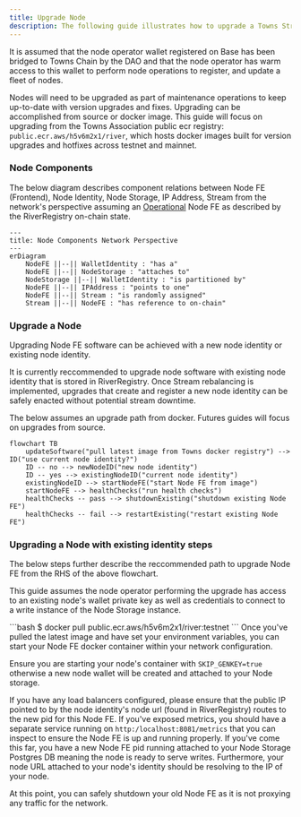 ```yaml
---
title: Upgrade Node
description: The following guide illustrates how to upgrade a Towns Stream Node on Towns Chain in Testnet. The Mainnet guide follows from this guide with modifications to contract addresses and rpc url for Towns Chain. 
---
```


<Note>It is assumed that the node operator wallet registered on Base has been bridged to Towns Chain by the DAO and that the node operator has warm access to this wallet to perform node operations to register, and update a fleet of nodes.</Note>

Nodes will need to be upgraded as part of maintenance operations to keep up-to-date with version upgrades and fixes. Upgrading can be accomplished from source or docker image. This guide will focus on upgrading from the Towns Association public ecr registry: `public.ecr.aws/h5v6m2x1/river`, which hosts docker images built for version upgrades and hotfixes across testnet and mainnet.

### Node Components

The below diagram describes component relations between Node FE (Frontend), Node Identity, Node Storage, IP Address, Stream from the network's perspective assuming an [Operational](https://github.com/river-build/river/blob/main/contracts/src/river/registry/libraries/RegistryStorage.sol#L33) Node FE as described by the RiverRegistry on-chain state.

```mermaid
---
title: Node Components Network Perspective
---
erDiagram
    NodeFE ||--|| WalletIdentity : "has a"
    NodeFE ||--|| NodeStorage : "attaches to"
    NodeStorage ||--|| WalletIdentity : "is partitioned by"
    NodeFE ||--|| IPAddress : "points to one"
    NodeFE ||--|| Stream : "is randomly assigned"
    Stream ||--|| NodeFE : "has reference to on-chain"
```

### Upgrade a Node

Upgrading Node FE software can be achieved with a new node identity or existing node identity. 

<Note>It is currently reccommended to upgrade node software with existing node identity that is stored in RiverRegistry. Once Stream rebalancing is implemented, upgrades that create and register a new node identity can be safely enacted without potential stream downtime.</Note>

The below assumes an upgrade path from docker. Futures guides will focus on upgrades from source. 

```mermaid
flowchart TB
    updateSoftware("pull latest image from Towns docker registry") --> ID("use current node identity?")
    ID -- no --> newNodeID("new node identity")
    ID -- yes --> existingNodeID("current node identity")
    existingNodeID --> startNodeFE("start Node FE from image")
    startNodeFE --> healthChecks("run health checks")
    healthChecks -- pass --> shutdownExisting("shutdown existing Node FE")
    healthChecks -- fail --> restartExisting("restart existing Node FE")
```

### Upgrading a Node with existing identity steps

The below steps further describe the reccommended path to upgrade Node FE from the RHS of the above flowchart. 

<Note>This guide assumes the node operator performing the upgrade has access to an existing node's wallet private key as well as credentials to connect to a write instance of the Node Storage instance.</Note>

<Steps>
  <Step title="Pull latest river image">
  ```bash
  $ docker pull public.ecr.aws/h5v6m2x1/river:testnet
  ```
  </Step>
  <Step title="Start Node FE">
  Once you've pulled the latest image and have set your environment variables, you can start your Node FE docker container within your network configuration.

  <Warning>Ensure you are starting your node's container with `SKIP_GENKEY=true` otherwise a new node wallet will be created and attached to your Node storage.</Warning>

  If you have any load balancers configured, please ensure that the public IP pointed to by the node identity's node url (found in RiverRegistry) routes to the new pid for this Node FE.
  </Step>
  <Step title="Run health checks">
  If you've exposed metrics, you should have a separate service running on `http:/localhost:8081/metrics` that you can inspect to ensure the Node FE is up and running properly.
  </Step>
  <Step title="Shutdown old Node FE">
  If you've come this far, you have a new Node FE pid running attached to your Node Storage Postgres DB meaning the node is ready to serve writes. Furthermore, your node URL attached to your node's identity should be resolving to the IP of your node.

  At this point, you can safely shutdown your old Node FE as it is not proxying any traffic for the network.
  </Step>
</Steps>